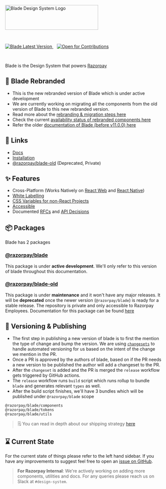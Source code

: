 
<Meta title="Guides/Intro" />

<p style={{ textAlign: 'center' }}>
  <img
    height="80px"
    width="300px"
    alt="Blade Design System Logo"
    src="https://raw.githubusercontent.com/razorpay/blade/00a200a8f53c1abff99d81a73fbdcbd12a6d0dca/branding/blade-original.min.svg"
  />
</p>
<br />
<p style={{ textAlign: 'center' }}>
  <a href="https://npmjs.org/package/@razorpay/blade">
    <img
      alt="Blade Latest Version"
      src="https://img.shields.io/github/package-json/v/razorpay/blade?style=for-the-badge&labelColor=322&logo=npm&label=@razorpay/Blade&color=darkred&filename=packages%2Fblade%2Fpackage.json"
    />
  </a>
  &nbsp;&nbsp;
  <a href="https://github.com/razorpay/blade/tree/master/CONTRIBUTING.md">
    <img
      alt="Open for Contributions"
      src="https://img.shields.io/badge/Contributions-Open-333333?style=for-the-badge&logo=github&logoColor=ffffff&labelColor=111111"
    />
  </a>
</p>
<br />

Blade is the Design System that powers [Razorpay](https://razorpay.com/)

## 💫 Blade Rebranded

- This is the new rebranded version of Blade which is under active development
- We are currently working on migrating all the components from the old version of Blade to this new rebranded version.
- Read more about the [rebranding & migration steps here](https://docs.google.com/document/d/1PLwUqx8LyfMeDW4u9CjwKHtSCpT1_sYUYtW_jwpLyDA/edit)
- Check the current [availability status of rebranded components here](http://localhost:9009/?path=/docs/guides-component-status--docs)
- Refer the older [documentation of Blade (before v11.0.0) here](https://61c19ee8d3d282003ac1d81c-sxbagrtiwq.chromatic.com/)

## 🔗 Links

- [Docs](https://blade.razorpay.com)
- [Installation](https://blade.razorpay.com/?path=/docs/guides-installation--page)
- [@razorpay/blade-old](https://github.com/razorpay/blade-old) (Deprecated, Private)

## ✨ Features

- Cross-Platform (Works Natively on [React Web](https://blade.razorpay.com/?path=/docs/guides-installation--page#%EF%B8%8F-installation) and [React Native](https://blade.razorpay.com/?path=/docs/guides-installation--page#react-native-projects))
- [White Labelling](https://blade.razorpay.com/?path=/docs/guides-theming-theme-playground--page)
- [CSS Variables for non-React Projects](https://blade.razorpay.com/?path=/docs/tokens-css-variables--page)
- [Accessible](https://github.com/razorpay/blade/blob/master/rfcs/2022-04-09-accessibility.md#manual-testing)
- Documented [RFCs](https://github.com/razorpay/blade/tree/docs/make-docs-pretty/rfcs) and [API Decisions](https://github.com/razorpay/blade/blob/master/packages/blade/src/components/Alert/_decisions/decisions.md)

## 📦 Packages

Blade has 2 packages

### [@razorpay/blade](https://github.com/razorpay/blade/tree/master/packages/blade)

This package is under **active development**. We'll only refer to this version of blade throughout this documentation.

### [@razorpay/blade-old](https://github.com/razorpay/blade-old#--blade-old)

This package is under **maintenance** and it won't have any major releases. It will be **deprecated** once the newer version (`@razorpay/blade`) is ready for a stable release. The repository is private and only accessible to Razorpay Employees. Documentation for this package can be found [here](https://github.com/razorpay/blade-old#--blade-old)

## 📝 Versioning & Publishing

- The first step in publishing a new version of blade is to first the mention the type of change and bump the version. We are using [`changesets`](https://github.com/atlassian/changesets) to handle automated versioning for us based on the intent of the change we mention in the PR.
- Once a PR is approved by the authors of blade, based on if the PR needs a new version to be published the author will add a changeset to the PR.
- After the `changeset` is added and the PR is merged the `release` workflow gets triggered by GitHub actions.
- The `release` workflow runs `build` script which runs rollup to bundle `blade` and generates relevant `types` as well.
- After the build script finishes, we'll have 3 bundles which will be published under `@razorpay/blade` scope

```
@razorpay/blade/components
@razorpay/blade/tokens
@razorpay/blade/utils
```

> 🗒 You can read in depth about our shipping strategy [here](https://github.com/razorpay/blade/blob/master/rfcs/2021-06-15-shipping-blade.md)

## ⌛️ Current State

For the current state of things please refer to the left hand sidebar. If you have any improvements to suggest feel free to open an [issue on GitHub](https://github.com/razorpay/blade/issues/new).

> **For Razorpay Internal**: We're actively working on adding more components, utilities and docs. For any queries please reach us on Slack at `#design-system`.
